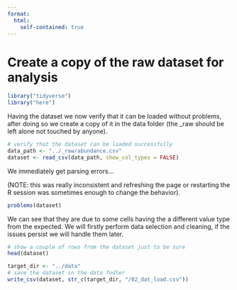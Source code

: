 ```yaml
---
format: 
  html:
    self-contained: true
---
```


# Create a copy of the raw dataset for analysis

```r
library("tidyverse")
library("here")
```


Having the dataset we now verify that it can be loaded without problems, after doing so we create a copy of it in the data folder (the \_raw should be left alone not touched by anyone).

```r
# verify that the dataset can be loaded successfully
data_path <- "../_raw/abundance.csv"
dataset <- read_csv(data_path, show_col_types = FALSE)
```

We immediately get parsing errors...

(NOTE: this was really inconsistent and refreshing the page or restarting the R session was sometimes enough to change the behavior).

```r
problems(dataset)
```

We can see that they are due to some cells having the a different value type from the expected. We will firstly perform data selection and cleaning, if the issues persist we will handle them later.

```r
# show a couple of rows from the dataset just to be sure
head(dataset)
```

```r
target_dir <- "../data"
# save the dataset in the data fodler
write_csv(dataset, str_c(target_dir, "/02_dat_load.csv"))
```
